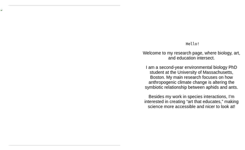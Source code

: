 ---
title: ""
format: html
---

\`\`\`{{=html}}

<html>

<head>

<meta name="viewport" content="width=device-width, initial-scale=1">

```{=html}

<style>
body {
  font-family: Arial;
  color: black;
}

.split {
  height: 100%;
  width: 60%;
  position: fixed;
  z-index: 1;
  top: 0;
  overflow-x: hidden;
  padding-top: 20px;
}

.left {
  left: 0;
  background-color: white;
}

.right {
  right: 0;
  background-color: white;
}

.centered {
  position: absolute;
  top: 50%;
  left: 45%;
  transform: translate(-60%, -50%);
  text-align: center;
}

.centered img {
  width: 450px;
  border-radius: 10%;
}
</style>
```
</head>

<body>

::: {.split .left}
::: centered
![](images/me-05.jpg)
:::
:::

::: {.split .right}
::: centered

``` {style="color: teal"}
 Hello!
```

Welcome to my research page, where biology, art, and education intersect.

I am a second-year environmental biology PhD student at the University of Massachusetts, Boston. My main research focuses on how anthropogenic climate change is altering the symbiotic relationship between aphids and ants.

Besides my work in species interactions, I'm interested in creating "art that educates," making science more accessible and nicer to look at!
:::
:::

</body>

</html>

```{=html}
```
